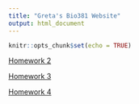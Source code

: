 ```yaml
---
title: "Greta's Bio381 Website"
output: html_document
---
```


```r
knitr::opts_chunk$set(echo = TRUE)
```



[Homework 2](Homework_02.html)

[Homework 3](Homework_03.html)

[Homework 4](Homework_04.html)